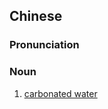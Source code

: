 {{also|炭酸水}}

==Chinese==
{{zh-forms|type=21}}
{{zh-wp}}

===Pronunciation===
{{zh-pron
|m=tànsuānshuǐ,er=y
|c=taan3 syun1 seoi2
|cat=n
}}

===Noun===
{{zh-noun}}

# [[carbonated water]]
